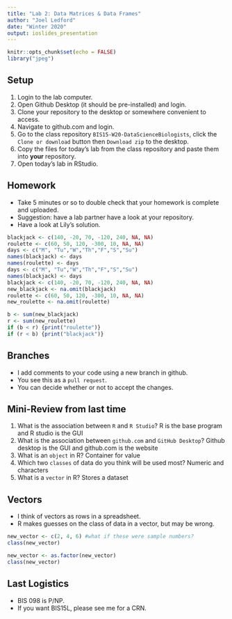 ```yaml
---
title: "Lab 2: Data Matrices & Data Frames"
author: "Joel Ledford"
date: "Winter 2020"
output: ioslides_presentation
---
```


```r
knitr::opts_chunk$set(echo = FALSE)
library("jpeg")
```

## Setup
1. Login to the lab computer.  
2. Open Github Desktop (it should be pre-installed) and login.  
3. Clone your repository to the desktop or somewhere convenient to access.  
4. Navigate to github.com and login.  
5. Go to the class repository `BIS15-W20-DataScienceBiologists`, click the `Clone or download` button then `Download zip` to the desktop.  
6. Copy the files for today's lab from the class repository and paste them into **your** repository.  
7. Open today's lab in RStudio.  

## Homework
- Take 5 minutes or so to double check that your homework is complete and uploaded.
- Suggestion: have a lab partner have a look at your repository. 
- Have a look at Lily's solution.  
```r
blackjack <- c(140, -20, 70, -120, 240, NA, NA)
roulette <- c(60, 50, 120, -300, 10, NA, NA)
days <- c("M", "Tu","W","Th","F","S","Su")
names(blackjack) <- days
names(roulette) <- days
days <- c("M", "Tu","W","Th","F","S","Su")
names(blackjack) <- days
blackjack <- c(140, -20, 70, -120, 240, NA, NA)
new_blackjack <- na.omit(blackjack)
roulette <- c(60, 50, 120, -300, 10, NA, NA)
new_roulette <- na.omit(roulette)
```

```r
b <- sum(new_blackjack)
r <- sum(new_roulette)
if (b < r) {print("roulette")} 
if (r < b) {print("blackjack")}
```

## Branches
- I add comments to your code using a new branch in github.  
- You see this as a `pull request`.  
- You can decide whether or not to accept the changes.  

## Mini-Review from last time
1. What is the association between `R` and `R Studio`?  R is the base program and R studio is the GUI
2. What is the association between `github.com` and `GitHub Desktop`?  Github desktop is the GUI and github.com is the website
3. What is an `object` in R? Container for value
4. Which two `classes` of data do you think will be used most? Numeric and characters
5. What is a `vector` in R?  Stores a dataset

## Vectors
- I think of vectors as rows in a spreadsheet.  
- R makes guesses on the class of data in a vector, but may be wrong.  
```r
new_vector <- c(2, 4, 6) #what if these were sample numbers?
class(new_vector)
```

```r
new_vector <- as.factor(new_vector)
class(new_vector)
```

## Last Logistics
- BIS 098 is P/NP.  
- If you want BIS15L, please see me for a CRN.  